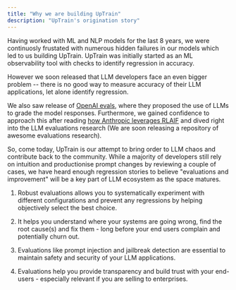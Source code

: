```yaml
---
title: "Why we are building UpTrain"
description: "UpTrain's origination story"
---
```


Having worked with ML and NLP models for the last 8 years, we were continuosly frustated with numerous hidden failures in our models which led to us building UpTrain. UpTrain was initially started as an ML observability tool with checks to identify regression in accuracy. 

However we soon released that LLM developers face an even bigger problem -- there is no good way to measure accuracy of their LLM applications, let alone identify regression.

We also saw release of [OpenAI evals](https://github.com/openai/evals), where they proposed the use of LLMs to grade the model responses. Furthermore, we gained confidence to approach this after reading [how Anthropic leverages RLAIF](https://arxiv.org/pdf/2212.08073.pdf) and dived right into the LLM evaluations research (We are soon releasing a repository of awesome evaluations research). 

So, come today, UpTrain is our attempt to bring order to LLM chaos and contribute back to the community. While a majority of developers still rely on intuition and productionise prompt changes by reviewing a couple of cases, we have heard enough regression stories to believe "evaluations and improvement" will be a key part of LLM ecosystem as the space matures.

1. Robust evaluations allows you to systematically experiment with different configurations and prevent any regressions by helping objectively select the best choice.

1. It helps you understand where your systems are going wrong, find the root cause(s) and fix them - long before your end users complain and potentially churn out.

1. Evaluations like prompt injection and jailbreak detection are essential to maintain safety and security of your LLM applications.

1. Evaluations help you provide transparency and build trust with your end-users - especially relevant if you are selling to enterprises.